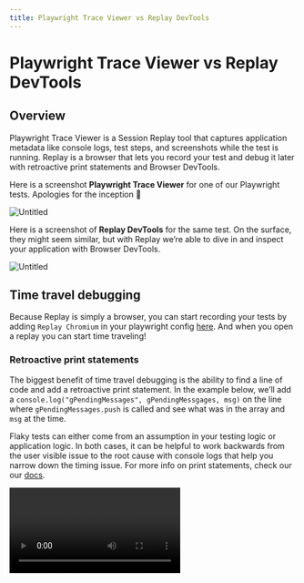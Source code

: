 ```yaml
---
title: Playwright Trace Viewer vs Replay DevTools
---
```


# Playwright Trace Viewer vs Replay DevTools

## Overview

Playwright Trace Viewer is a Session Replay tool that captures application metadata like console logs, test steps, and screenshots while the test is running. Replay is a browser that lets you record your test and debug it later with retroactive print statements and Browser DevTools.

Here is a screenshot **Playwright Trace Viewer** for one of our Playwright tests. Apologies for the inception 🥲

![Untitled](/media/resources/comparisons/playwright-trace-viewer-vs-replay-devtools/Untitled.png)

Here is a screenshot of **Replay DevTools** for the same test. On the surface, they might seem similar, but with Replay we’re able to dive in and inspect your application with Browser DevTools. 

![Untitled](/media/resources/comparisons/playwright-trace-viewer-vs-replay-devtools/Untitled%201.png)

## Time travel debugging

Because Replay is simply a browser, you can start recording your tests by adding `Replay Chromium` in your playwright config [here](/test-suites/test-runners/playwright). And when you open a replay you can start time traveling!

### Retroactive print statements

The biggest benefit of time travel debugging is the ability to find a line of code and add a retroactive print statement. In the example below, we’ll add a `console.log("gPendingMessages", gPendingMessgages, msg)` on the line where `gPendingMessages.push` is called and see what was in the array and `msg` at the time.

Flaky tests can either come from an assumption in your testing logic or application logic. In both cases, it can be helpful to work backwards from the user visible issue to the root cause with console logs that help you narrow down the timing issue. For more info on print statements, check our our [docs](/reference-guide/debugging/print-statements).

<Video src="/media/resources/comparisons/playwright-trace-viewer-vs-replay-devtools/Adding_a_print_statement.mp4" />

### Inspect **Console logs**

Both Replay DevTools and Trace Viewer let you see the messages that were logged to the Console. but because Playwright has to serialize the logs, most of the interesting values are missing. 

For example, in the console logs below the `params` and `response.result` objects are hidden behind an `Object` label and are not available to be inspected.

![console logs.png](/media/resources/comparisons/playwright-trace-viewer-vs-replay-devtools/console_logs.png)

In contrast, the Console logs in Replay DevTools work the same way that they do in Chrome DevTools because they’re logged at replay time instead of record time. This means that you can view any value, expand object and arrays, filter by values above. 

![replay logs.png](/media/resources/comparisons/playwright-trace-viewer-vs-replay-devtools/replay_logs.png)

And because Replay is a browser, pausing in Replay DevTools is similar to pausing in Chrome DevTools. When you’re paused, you’re able to evaluate expressions in the Console terminal like `response.result`.

<Video src="/media/resources/comparisons/playwright-trace-viewer-vs-replay-devtools/evaluating_in_the_console.mp4" />

### React + Redux DevTools

One of the reasons why it can be difficult to fix a flaky or failing test is that the problem can come from any where. In these cases, it is helpful when you start debugging to open React and Redux DevTools and get a high level map of the relevant React components and Redux actions.

Typically, React DevTools can help you find the React component with the user visible change and narrow the problem down to a render function that receive an unexpected prop or state value. And Redux DevTools can help you work backwards from the bad render to the action that fired which fetched data from the backend or updated the state directly.

In the example, below we’re using React DevTools to inspect Replay’s Console components and view the source code. If we wanted to see what the props were when the components rendered, we could add a `console.log(...)` in the code.

<Video src="/media/resources/comparisons/playwright-trace-viewer-vs-replay-devtools/React_DevTools.mp4" />

In the example, below we’re using Redux DevTools to inspect the `pointsReceived` and `paused` actions. Unlike standard Redux DevTools, we’re able to go beyond simply looking at the action payload and application state at that point in time and jump directly into the redux dispatch. From there we can add console logs in the thunk and better understand the sequence of events that lead up to the dispatch.

<Video src="/media/resources/comparisons/playwright-trace-viewer-vs-replay-devtools/Redux.mp4" />

## Conclusion

If you are primarily interested in debugging flaky and failing tests in CI, then there is no reason not to record your tests with Replay. Because Replay is a browser, Replay DevTools has everything you’d find in Chrome DevTools and features like retroactive print statements and  Jump to Code that are only available in a time travel debugger.

If you are focused on a local development for when you’re writing your tests or run tens of thousands of tests a day and want to collect high level insights about your test suite, then an observability tool like the Trace Viewer makes sense. 

If you have any questions about time travel debugging, how Replay DevTools works, or how you can more effectively debug your flaky playwright tests, stop by our [Discord](https://discord.gg/replayio) or shoot us an email at hey@replay.io.